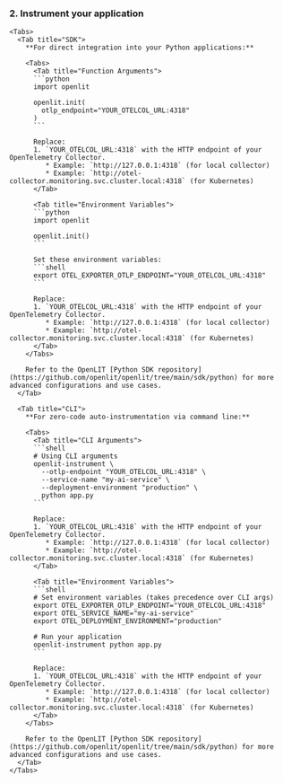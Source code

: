 ### 2. Instrument your application
    <Tabs>
      <Tab title="SDK">
        **For direct integration into your Python applications:**
        
        <Tabs>
          <Tab title="Function Arguments">
          ```python
          import openlit

          openlit.init(
            otlp_endpoint="YOUR_OTELCOL_URL:4318"
          )
          ```

          Replace:
          1. `YOUR_OTELCOL_URL:4318` with the HTTP endpoint of your OpenTelemetry Collector.
             * Example: `http://127.0.0.1:4318` (for local collector)
             * Example: `http://otel-collector.monitoring.svc.cluster.local:4318` (for Kubernetes)
          </Tab>
          
          <Tab title="Environment Variables">
          ```python
          import openlit

          openlit.init()
          ```

          Set these environment variables:
          ```shell
          export OTEL_EXPORTER_OTLP_ENDPOINT="YOUR_OTELCOL_URL:4318"
          ```

          Replace:
          1. `YOUR_OTELCOL_URL:4318` with the HTTP endpoint of your OpenTelemetry Collector.
             * Example: `http://127.0.0.1:4318` (for local collector)
             * Example: `http://otel-collector.monitoring.svc.cluster.local:4318` (for Kubernetes)
          </Tab>
        </Tabs>

        Refer to the OpenLIT [Python SDK repository](https://github.com/openlit/openlit/tree/main/sdk/python) for more advanced configurations and use cases.
      </Tab>
      
      <Tab title="CLI">
        **For zero-code auto-instrumentation via command line:**
        
        <Tabs>
          <Tab title="CLI Arguments">
          ```shell
          # Using CLI arguments
          openlit-instrument \
            --otlp-endpoint "YOUR_OTELCOL_URL:4318" \
            --service-name "my-ai-service" \
            --deployment-environment "production" \
            python app.py
          ```
          
          Replace:
          1. `YOUR_OTELCOL_URL:4318` with the HTTP endpoint of your OpenTelemetry Collector.
             * Example: `http://127.0.0.1:4318` (for local collector)
             * Example: `http://otel-collector.monitoring.svc.cluster.local:4318` (for Kubernetes)
          </Tab>
          
          <Tab title="Environment Variables">
          ```shell
          # Set environment variables (takes precedence over CLI args)
          export OTEL_EXPORTER_OTLP_ENDPOINT="YOUR_OTELCOL_URL:4318"
          export OTEL_SERVICE_NAME="my-ai-service"
          export OTEL_DEPLOYMENT_ENVIRONMENT="production"
          
          # Run your application
          openlit-instrument python app.py
          ```
          
          Replace:
          1. `YOUR_OTELCOL_URL:4318` with the HTTP endpoint of your OpenTelemetry Collector.
             * Example: `http://127.0.0.1:4318` (for local collector)
             * Example: `http://otel-collector.monitoring.svc.cluster.local:4318` (for Kubernetes)
          </Tab>
        </Tabs>

        Refer to the OpenLIT [Python SDK repository](https://github.com/openlit/openlit/tree/main/sdk/python) for more advanced configurations and use cases.
      </Tab>
    </Tabs>
